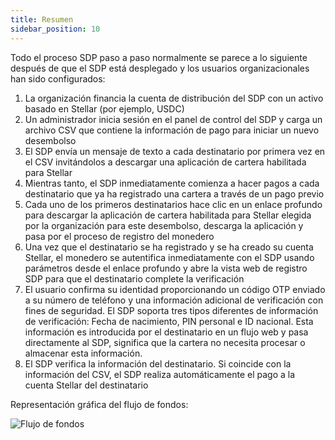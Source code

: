 ```yaml
---
title: Resumen
sidebar_position: 10
---
```


Todo el proceso SDP paso a paso normalmente se parece a lo siguiente después de que el SDP está desplegado y los usuarios organizacionales han sido configurados:

1. La organización financia la cuenta de distribución del SDP con un activo basado en Stellar (por ejemplo, USDC)
2. Un administrador inicia sesión en el panel de control del SDP y carga un archivo CSV que contiene la información de pago para iniciar un nuevo desembolso
3. El SDP envía un mensaje de texto a cada destinatario por primera vez en el CSV invitándolos a descargar una aplicación de cartera habilitada para Stellar
4. Mientras tanto, el SDP inmediatamente comienza a hacer pagos a cada destinatario que ya ha registrado una cartera a través de un pago previo
5. Cada uno de los primeros destinatarios hace clic en un enlace profundo para descargar la aplicación de cartera habilitada para Stellar elegida por la organización para este desembolso, descarga la aplicación y pasa por el proceso de registro del monedero
6. Una vez que el destinatario se ha registrado y se ha creado su cuenta Stellar, el monedero se autentifica inmediatamente con el SDP usando parámetros desde el enlace profundo y abre la vista web de registro SDP para que el destinatario complete la verificación
7. El usuario confirma su identidad proporcionando un código OTP enviado a su número de teléfono y una información adicional de verificación con fines de seguridad. El SDP soporta tres tipos diferentes de información de verificación: Fecha de nacimiento, PIN personal e ID nacional. Esta información es introducida por el destinatario en un flujo web y pasa directamente al SDP, significa que la cartera no necesita procesar o almacenar esta información.
8. El SDP verifica la información del destinatario. Si coincide con la información del CSV, el SDP realiza automáticamente el pago a la cuenta Stellar del destinatario

Representación gráfica del flujo de fondos:

![Flujo de fondos](/assets/SDP/SDP1.png)
